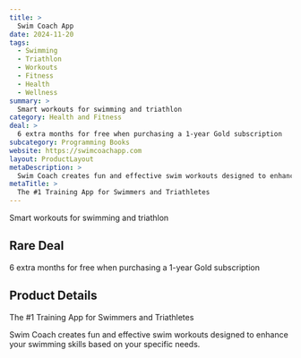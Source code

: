 ```yaml
---
title: >
  Swim Coach App
date: 2024-11-20
tags:
  - Swimming
  - Triathlon
  - Workouts
  - Fitness
  - Health
  - Wellness
summary: >
  Smart workouts for swimming and triathlon
category: Health and Fitness
deal: >
  6 extra months for free when purchasing a 1-year Gold subscription
subcategory: Programming Books
website: https://swimcoachapp.com
layout: ProductLayout
metaDescription: >
  Swim Coach creates fun and effective swim workouts designed to enhance your swimming skills based on your specific needs.
metaTitle: >
  The #1 Training App for Swimmers and Triathletes
---
```

Smart workouts for swimming and triathlon

## Rare Deal

6 extra months for free when purchasing a 1-year Gold subscription

## Product Details
The #1 Training App for Swimmers and Triathletes

Swim Coach creates fun and effective swim workouts designed to enhance your swimming skills based on your specific needs.
